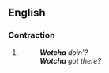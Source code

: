 ==English==

===Contraction===
{{en-cont}}

# {{lb|en|colloquial|eye-dialect|uncommon}} {{alternative form of|whatcha|lang=en}}
#: '''''Wotcha''' doin'?''
#: '''''Wotcha''' got there?''